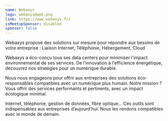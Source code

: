 ```yaml
---
name: Webaxys
logo: webaxys@web.png
link: https://www.webaxys.fr/
isMeetupSponsor: disabled
sponsor: false
---
```


Webaxys propose des solutions sur mesure pour répondre aux besoins de votre entreprise : Liaison Internet, Téléphonie, Hébergement, Cloud

Webaxys a éco-conçu tous ses data centers pour minimiser l'impact environnemental de ses services. De l'innovation à l'efficience énergétique, découvrez nos stratégies pour un numérique durable.

Nous nous engageons pour offrir aux entreprises des solutions éco-responsables compatibles avec un numérique plus humain. Notre mission ? Vous offrir des services performants et pertinents, avec un impact écologique minimal.

Internet, téléphonie, gestion de données, fibre optique… Ces outils sont indispensables aux entreprises d’aujourd’hui. Nous les rendons compatibles avec le monde de demain.